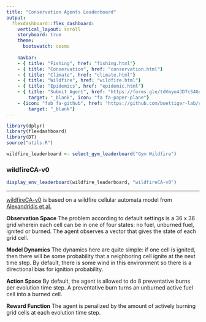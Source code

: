 ```yaml
---
title: "Conservation Agents Leaderboard"
output:
  flexdashboard::flex_dashboard:
    vertical_layout: scroll
    storyboard: true
    theme: 
      bootswatch: cosmo
      
    navbar:
    - { title: "Fishing", href: "fishing.html"}
    - { title: "Conservation", href: "conservation.html"}
    - { title: "Climate", href: "climate.html"}
    - { title: "Wildfire", href: "wildfire.html"}
    - { title: "Epidemics", href: "epidemic.html"}
    - { title: "Submit Agent", href: "https://forms.gle/tdVmyo4JD7cS4Goo7", 
        target: "_blank", icon: "fa fa-paper-plane"}
    - {icon: "fab fa-github", href: "https://github.com/boettiger-lab/rl-leaderboard",
        target: "_blank"}
---
```

```r
library(dplyr)
library(flexdashboard)
library(DT)
source("utils.R")

wildfire_leaderboard <- select_gym_leaderboard("Gym Wildfire")
```   


### wildfireCA-v0 {data-commentary-width=400}

```r
display_env_leaderboard(wildfire_leaderboard, "wildfireCA-v0")
```

***

[wildfireCA-v0](https://github.com/boettiger-lab/gym_wildfire) is based on a wildfire cellular automata model from [Alexandridis et al.](https://www.sciencedirect.com/science/article/abs/pii/S0096300308004943) 

**Observation Space** The problem according to default settings is a 36 x 36 grid wherein each cell can be in one of four states: no fuel, unburned fuel, ignited or burned. The agent observes a vector that gives the state of each grid cell.  

**Model Dynamics** The dynamics here are quite simple: if one cell is ignited, then there will be some probability that a neighboring cell ignite at the next time step. By default, there is some wind in this environment so there is a directional bias for ignition probability.

**Action Space** By default, the agent is allowed to do 8 preventative burns per evolution time step. A preventative burn turns an unburned active fuel cell into a burned cell. 

**Reward Function** The agent is penalized by the amount of actively burning grid cells at each evolution time step. 




